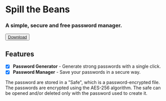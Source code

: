 
# Spill the Beans

### A simple, secure and free password manager.

<Button className="mt-4">
  <a
    target="_blank"
    href="https://github.com/saverioscagnoli/spill-the-beans/releases/latest"
  >
    Download
  </a>
</Button>

<span className="mt-4" />

## Features

<span className="mt-4" />

- [x] **Password Generator** - Generate strong passwords with a single click.
- [x] **Password Manager** - Save your passwords in a secure way.

<span className="mt-4" />

The password are stored in a "Safe", which is a password-encrypted file. The
passwords are encrypted using the AES-256 algorithm.
The safe can be opened and/or deleted only with the password used to create it.

